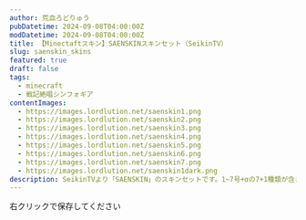```yaml
---
author: 荒血ろどりゅう
pubDatetime: 2024-09-08T04:00:00Z
modDatetime: 2024-09-08T04:00:00Z
title: 【Minectaftスキン】SAENSKINスキンセット（SeikinTV）
slug: saenskin_skins
featured: true
draft: false
tags:
  - minecraft
  - 戦記絶唱シンフォギア
contentImages:
  - https://images.lordlution.net/saenskin1.png
  - https://images.lordlution.net/saenskin2.png
  - https://images.lordlution.net/saenskin3.png
  - https://images.lordlution.net/saenskin4.png
  - https://images.lordlution.net/saenskin5.png
  - https://images.lordlution.net/saenskin6.png
  - https://images.lordlution.net/saenskin7.png
  - https://images.lordlution.net/saenskin1dark.png
description: SeikinTVより「SAENSKIN」のスキンセットです。1~7号+αの7+1種類が含まれています。才能の無駄遣いだなぁ、そうに決まってる。
---
```


<ContentImage
  imagePath={frontmatter.contentImages[0]}
  alt="トッキュウ1号のTシャツを着たセイキンのマイクラスキン画像"
  mode="mcskin"
  mask={false}
/>
<ContentImage
  imagePath={frontmatter.contentImages[1]}
  alt="トッキュウ2号のTシャツを着たセイキンのマイクラスキン画像"
  mode="mcskin"
  mask={false}
/>
<ContentImage
  imagePath={frontmatter.contentImages[2]}
  alt="トッキュウ3号のTシャツを着たセイキンのマイクラスキン画像"
  mode="mcskin"
  mask={false}
/>
<ContentImage
  imagePath={frontmatter.contentImages[3]}
  alt="トッキュウ4号のTシャツを着たセイキンのマイクラスキン画像"
  mode="mcskin"
  mask={false}
/>
<ContentImage
  imagePath={frontmatter.contentImages[4]}
  alt="トッキュウ5号のTシャツを着たセイキンのマイクラスキン画像"
  mode="mcskin"
  mask={false}
/>
<ContentImage
  imagePath={frontmatter.contentImages[5]}
  alt="トッキュウ6号のTシャツを着たセイキンのマイクラスキン画像"
  mode="mcskin"
  mask={false}
/>
<ContentImage
  imagePath={frontmatter.contentImages[6]}
  alt="トッキュウ7号のTシャツを着たセイキンのマイクラスキン画像"
  mode="mcskin"
  mask={false}
/>
<ContentImage
  imagePath={frontmatter.contentImages[7]}
  alt="トッキュウ1号の形態変化のTシャツを着たセイキンのマイクラスキン画像"
  mode="mcskin"
  mask={true}
/>

右クリックで保存してください
